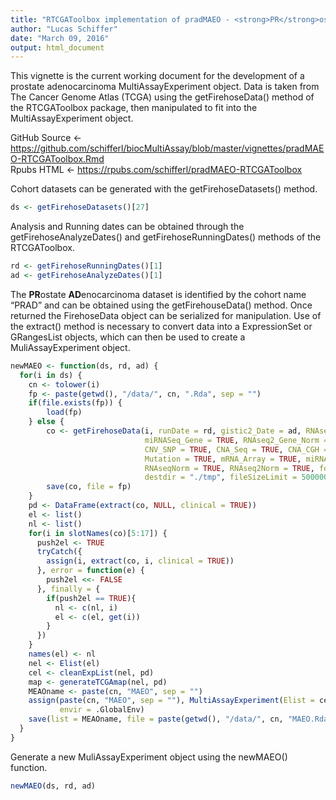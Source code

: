 ```yaml
---
title: "RTCGAToolbox implementation of pradMAEO - <strong>PR</strong>ostate <strong>AD</strong>enocarcinoma <strong>M</strong>ulti<strong>A</strong>ssay<strong>E</strong>xperiment <strong>O</strong>bject"
author: "Lucas Schiffer"
date: "March 09, 2016"
output: html_document
---
```


This vignette is the current working document for the development of a prostate adenocarcinoma MultiAssayExperiment object. Data is taken from The Cancer Genome Atlas (TCGA) using the getFirehoseData() method of the RTCGAToolbox package, then manipulated to fit into the MultiAssayExperiment object.

GitHub Source <- <a href="https://github.com/schifferl/biocMultiAssay/blob/master/vignettes/pradMAEO-RTCGAToolbox.Rmd">https://github.com/schifferl/biocMultiAssay/blob/master/vignettes/pradMAEO-RTCGAToolbox.Rmd</a><br>
Rpubs HTML <- <a href="https://rpubs.com/schifferl/pradMAEO">https://rpubs.com/schifferl/pradMAEO-RTCGAToolbox</a>

Cohort datasets can be generated with the getFirehoseDatasets() method.

```r
ds <- getFirehoseDatasets()[27]
```

Analysis and Running dates can be obtained through the getFirehoseAnalyzeDates() and getFirehoseRunningDates() methods of the RTCGAToolbox.

```r
rd <- getFirehoseRunningDates()[1]
ad <- getFirehoseAnalyzeDates()[1]
```

The <strong>PR</strong>ostate <strong>AD</strong>enocarcinoma dataset is identified by the cohort name "PRAD" and can be obtained using the getFirehouseData() method. Once returned the FirehoseData object can be serialized for manipulation. Use of the extract() method is necessary to convert data into a ExpressionSet or GRangesList objects, which can then be used to create a MuliAssayExperiment object.

```r
newMAEO <- function(ds, rd, ad) {
  for(i in ds) {
    cn <- tolower(i)
    fp <- paste(getwd(), "/data/", cn, ".Rda", sep = "")
    if(file.exists(fp)) {
        load(fp)
    } else {
        co <- getFirehoseData(i, runDate = rd, gistic2_Date = ad, RNAseq_Gene = TRUE, Clinic = TRUE, 
                              miRNASeq_Gene = TRUE, RNAseq2_Gene_Norm = TRUE, CNA_SNP = TRUE, 
                              CNV_SNP = TRUE, CNA_Seq = TRUE, CNA_CGH = TRUE, Methylation = TRUE, 
                              Mutation = TRUE, mRNA_Array = TRUE, miRNA_Array = TRUE, RPPA = TRUE, 
                              RNAseqNorm = TRUE, RNAseq2Norm = TRUE, forceDownload = FALSE, 
                              destdir = "./tmp", fileSizeLimit = 500000, getUUIDs = FALSE)
        save(co, file = fp)
    }
    pd <- DataFrame(extract(co, NULL, clinical = TRUE))
    el <- list()
    nl <- list()
    for(i in slotNames(co)[5:17]) {
      push2el <- TRUE
      tryCatch({
        assign(i, extract(co, i, clinical = TRUE)) 
      }, error = function(e) {
        push2el <<- FALSE
      }, finally = {
        if(push2el == TRUE){
          nl <- c(nl, i)
          el <- c(el, get(i))
        }
      })
    }
    names(el) <- nl
    nel <- Elist(el)
    cel <- cleanExpList(nel, pd)
    map <- generateTCGAmap(nel, pd)
    MEAOname <- paste(cn, "MAEO", sep = "")
    assign(paste(cn, "MAEO", sep = ""), MultiAssayExperiment(Elist = cel, pData = pd, sampleMap = map), 
           envir = .GlobalEnv)
    save(list = MEAOname, file = paste(getwd(), "/data/", cn, "MAEO.Rda", sep = ""))
  }
}
```

Generate a new MuliAssayExperiment object using the newMAEO() function.

```r
newMAEO(ds, rd, ad)
```